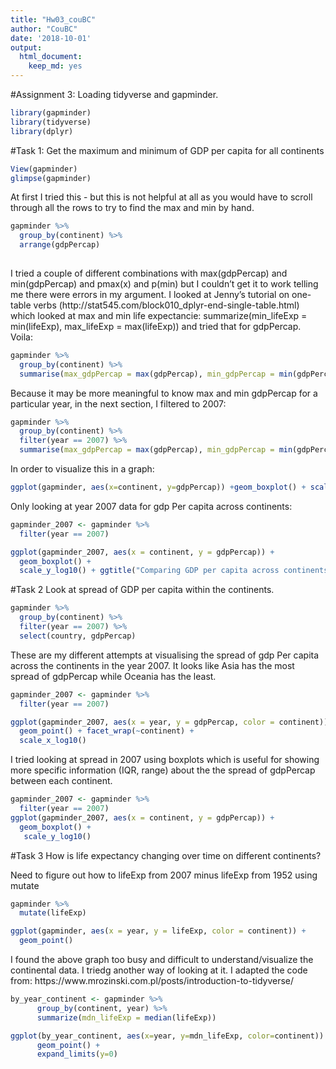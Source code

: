 ```yaml
---
title: "Hw03_couBC"
author: "CouBC"
date: '2018-10-01'
output: 
  html_document: 
    keep_md: yes
---
```

#Assignment 3:
Loading tidyverse and gapminder.

```r
library(gapminder)
library(tidyverse)
library(dplyr)
```

#Task 1:
Get the maximum and minimum of GDP per capita for all continents

```r
View(gapminder)
glimpse(gapminder)
```

At first I tried this - but this is not helpful at all as you would have to scroll through all the rows to try to find the max and min by hand. 

```r
gapminder %>%
  group_by(continent) %>%
  arrange(gdpPercap)
  
```

I tried a couple of different combinations with max(gdpPercap) and min(gdpPercap) and pmax(x) and p(min) but I couldn't get it to work telling me there were errors in my argument. I looked at Jenny's tutorial on one-table verbs (http://stat545.com/block010_dplyr-end-single-table.html) which looked at max and min life expectancie:   summarize(min_lifeExp = min(lifeExp), max_lifeExp = max(lifeExp)) and tried that for gdpPercap. Voila:

```r
gapminder %>%
  group_by(continent) %>% 
  summarise(max_gdpPercap = max(gdpPercap), min_gdpPercap = min(gdpPercap))
```

Because it may be more meaningful to know max and min gdpPercap for a particular year, in the next section, I filtered to 2007:

```r
gapminder %>%
  group_by(continent) %>% 
  filter(year == 2007) %>% 
  summarise(max_gdpPercap = max(gdpPercap), min_gdpPercap = min(gdpPercap))
```

In order to visualize this in a graph:

```r
ggplot(gapminder, aes(x=continent, y=gdpPercap)) +geom_boxplot() + scale_y_log10() + ggtitle("Comparing GDP per capita across continents")
```

Only looking at year 2007 data for gdp Per capita across continents:

```r
gapminder_2007 <- gapminder %>%
  filter(year == 2007)

ggplot(gapminder_2007, aes(x = continent, y = gdpPercap)) +
  geom_boxplot() +
  scale_y_log10() + ggtitle("Comparing GDP per capita across continents")
```

            

#Task 2
Look at spread of GDP per capita within the continents.


```r
gapminder %>% 
  group_by(continent) %>% 
  filter(year == 2007) %>% 
  select(country, gdpPercap)
```

These are my different attempts at visualising the spread of gdp Per capita across the continents in the year 2007. It looks like Asia has the most spread of gdpPercap while Oceania has the least.


```r

gapminder_2007 <- gapminder %>%
  filter(year == 2007)

ggplot(gapminder_2007, aes(x = year, y = gdpPercap, color = continent)) +
  geom_point() + facet_wrap(~continent) + 
  scale_x_log10()
```

I tried looking at spread in 2007 using boxplots which is useful for showing more specific information (IQR, range) about the the spread of gdpPercap between each continent.

```r
gapminder_2007 <- gapminder %>%
  filter(year == 2007)
ggplot(gapminder_2007, aes(x = continent, y = gdpPercap)) +
  geom_boxplot() +
   scale_y_log10()


```

            
#Task 3
How is life expectancy changing over time on different continents?

Need to figure out how to lifeExp from 2007 minus lifeExp from 1952 using mutate

```r
gapminder %>% 
  mutate(lifeExp)
```



```r
ggplot(gapminder, aes(x = year, y = lifeExp, color = continent)) +
  geom_point() 
```

I found the above graph too busy and difficult to understand/visualize the continental data. I triedg another way of looking at it. I adapted the code from: https://www.mrozinski.com.pl/posts/introduction-to-tidyverse/




```r
by_year_continent <- gapminder %>%
      group_by(continent, year) %>% 
      summarize(mdn_lifeExp = median(lifeExp))

ggplot(by_year_continent, aes(x=year, y=mdn_lifeExp, color=continent)) + 
      geom_point() + 
      expand_limits(y=0)
```

